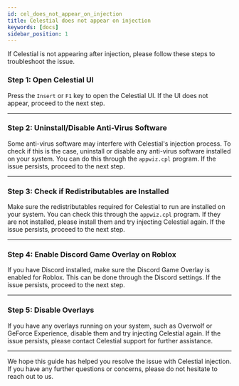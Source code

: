 ```yaml
---
id: cel_does_not_appear_on_injection
title: Celestial does not appear on injection
keywords: [docs]
sidebar_position: 1
---
```


If Celestial is not appearing after injection, please follow these steps to troubleshoot the issue.

### Step 1: Open Celestial UI

Press the `Insert` or `F1` key to open the Celestial UI. If the UI does not appear, proceed to the next step.

---
### Step 2: Uninstall/Disable Anti-Virus Software

Some anti-virus software may interfere with Celestial's injection process. To check if this is the case, uninstall or disable any anti-virus software installed on your system. You can do this through the `appwiz.cpl` program. If the issue persists, proceed to the next step.

---
### Step 3: Check if Redistributables are Installed

Make sure the redistributables required for Celestial to run are installed on your system. You can check this through the `appwiz.cpl` program. If they are not installed, please install them and try injecting Celestial again. If the issue persists, proceed to the next step.

---
### Step 4: Enable Discord Game Overlay on Roblox

If you have Discord installed, make sure the Discord Game Overlay is enabled for Roblox. This can be done through the Discord settings. If the issue persists, proceed to the next step.

---
### Step 5: Disable Overlays

If you have any overlays running on your system, such as Overwolf or GeForce Experience, disable them and try injecting Celestial again. If the issue persists, please contact Celestial support for further assistance.

---

We hope this guide has helped you resolve the issue with Celestial injection. If you have any further questions or concerns, please do not hesitate to reach out to us.
